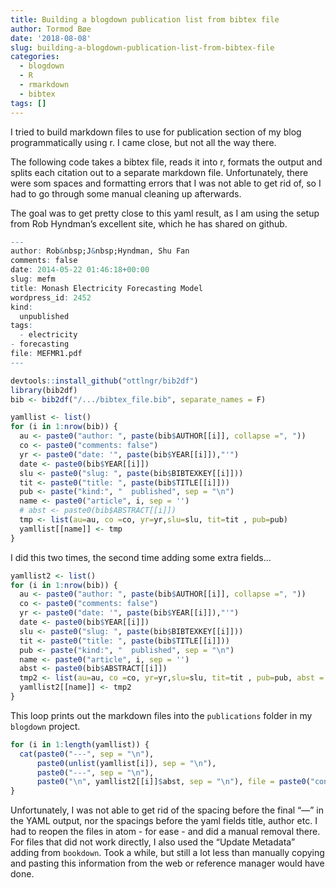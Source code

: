 ```yaml
---
title: Building a blogdown publication list from bibtex file
author: Tormod Bøe
date: '2018-08-08'
slug: building-a-blogdown-publication-list-from-bibtex-file
categories:
  - blogdown
  - R
  - rmarkdown
  - bibtex
tags: []
---
```


I tried to build markdown files to use for publication section of my blog programmatically using r. I came close, but not all the way there. 

The following code takes a bibtex file, reads it into r, formats the output and splits each citation out to a separate markdown file. Unfortunately, there were som spaces and formatting errors that I was not able to get rid of, so I had to go through some manual cleaning up afterwards.

The goal was to get pretty close to this yaml result, as I am using the setup from Rob Hyndman's excellent site, which he has shared on github. 

```r
---
author: Rob&nbsp;J&nbsp;Hyndman, Shu Fan
comments: false
date: 2014-05-22 01:46:18+00:00
slug: mefm
title: Monash Electricity Forecasting Model
wordpress_id: 2452
kind:
  unpublished
tags:
  - electricity
- forecasting
file: MEFMR1.pdf
---
```

```r
devtools::install_github("ottlngr/bib2df")
library(bib2df)
bib <- bib2df("/.../bibtex_file.bib", separate_names = F)
```

```r
yamllist <- list()
for (i in 1:nrow(bib)) { 
  au <- paste0("author: ", paste(bib$AUTHOR[[i]], collapse =", "))
  co <- paste0("comments: false")
  yr <- paste0("date: '", paste(bib$YEAR[[i]]),"'")
  date <- paste0(bib$YEAR[[i]])
  slu <- paste0("slug: ", paste(bib$BIBTEXKEY[[i]]))
  tit <- paste0("title: ", paste(bib$TITLE[[i]]))
  pub <- paste("kind:", "  published", sep = "\n")
  name <- paste0("article", i, sep = '')
  # abst <- paste0(bib$ABSTRACT[[i]])
  tmp <- list(au=au, co =co, yr=yr,slu=slu, tit=tit , pub=pub)
  yamllist[[name]] <- tmp
}
```

I did this two times, the second time adding some extra fields... 

```r
yamllist2 <- list()
for (i in 1:nrow(bib)) { 
  au <- paste0("author: ", paste(bib$AUTHOR[[i]], collapse =", "))
  co <- paste0("comments: false")
  yr <- paste0("date: '", paste(bib$YEAR[[i]]),"'")
  date <- paste0(bib$YEAR[[i]])
  slu <- paste0("slug: ", paste(bib$BIBTEXKEY[[i]]))
  tit <- paste0("title: ", paste(bib$TITLE[[i]]))
  pub <- paste("kind:", "  published", sep = "\n")
  name <- paste0("article", i, sep = '')
  abst <- paste0(bib$ABSTRACT[[i]])
  tmp2 <- list(au=au, co =co, yr=yr,slu=slu, tit=tit , pub=pub, abst = abst, date = date)
  yamllist2[[name]] <- tmp2
}
```

This loop prints out the markdown files into the `publications` folder in my `blogdown` project.

```r
for (i in 1:length(yamllist)) {
  cat(paste0("---", sep = "\n"),
      paste0(unlist(yamllist[i]), sep = "\n"), 
      paste0("---", sep = "\n"), 
      paste0("\n", yamllist2[[i]]$abst, sep = "\n"), file = paste0("content/publications/", yamllist2[[i]]$date, "-01-01-", names(yamllist)[i], ".md"))
}
```

Unfortunately, I was not able to get rid of the spacing before the final "---" in the YAML output, nor the spacings before the yaml fields title, author etc. I had to reopen the files in atom - for ease - and did a manual removal there. For files that did not work directly, I also used the "Update Metadata" adding from `bookdown`. Took a while, but still a lot less than manually copying and pasting this information from the web or reference manager would have done. 






